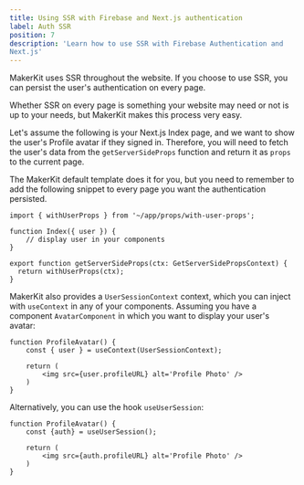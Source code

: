 ```yaml
---
title: Using SSR with Firebase and Next.js authentication
label: Auth SSR
position: 7
description: 'Learn how to use SSR with Firebase Authentication and
Next.js'
---
```


MakerKit uses SSR throughout the website. If you choose to use SSR, you can persist the user's authentication on every page.

Whether SSR on every page is something your website may need or not is up to your needs, but MakerKit makes this process very easy.

Let's assume the following is your Next.js Index page, and we want to show the user's Profile avatar if they signed in. Therefore, you will need to fetch the user's data from the `getServerSideProps` function and return it as `props` to the current page.

The MakerKit default template does it for you, but you need to remember to add the following snippet to every page you want the authentication persisted.

```tsx
import { withUserProps } from '~/app/props/with-user-props';

function Index({ user }) {
    // display user in your components
}

export function getServerSideProps(ctx: GetServerSidePropsContext) {
  return withUserProps(ctx);
}
```

MakerKit also provides a `UserSessionContext` context, which you can inject with `useContext` in any of your components. Assuming you have a component `AvatarComponent` in which you want to display your user's avatar:

```tsx
function ProfileAvatar() {
    const { user } = useContext(UserSessionContext);

    return (
        <img src={user.profileURL} alt='Profile Photo' />
    )
}
```

Alternatively, you can use the hook `useUserSession`:

```tsx
function ProfileAvatar() {
    const {auth} = useUserSession();

    return (
        <img src={auth.profileURL} alt='Profile Photo' />
    )
}
```
